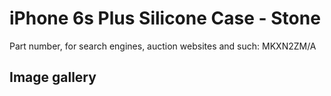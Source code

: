 
# iPhone 6s Plus Silicone Case - Stone

Part number, for search engines, auction websites and such: MKXN2ZM/A

## Image gallery

<div style={{ width: "768px" }}>
  <GalleryComponent
    images={[
      {
        original: "/everysource/MKXN2.webp",
        thumbnail: "/everypreview/MKXN2.webp",
      },
      {
        original: "/everysource/MKXN2_AV1_GOLD.webp",
        thumbnail: "/everypreview/MKXN2_AV1_GOLD.webp",
      },
      {
        original: "/everysource/MKXN2_AV1_SILVER.webp",
        thumbnail: "/everypreview/MKXN2_AV1_SILVER.webp",
      },
      {
        original: "/everysource/MKXN2_AV1_SPACE_GRAY.webp",
        thumbnail: "/everypreview/MKXN2_AV1_SPACE_GRAY.webp",
      }
    ]}
  />
</div>